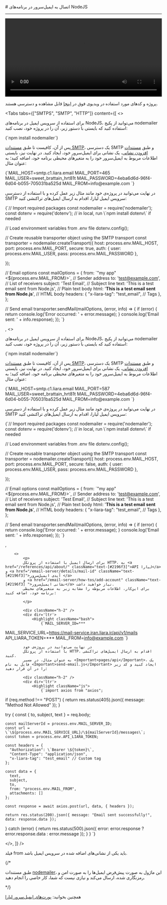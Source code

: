 

<Layout>
<Head>
<title>مستندات اتصال به ایمیل سرور در NodeJS - لیارا</title>
<meta property="og:title" content="مستندات خدمات رایانش ابری لیارا" />
<meta property="og:description" content="مستندات اتصال به ایمیل سرور در NodeJS"  />
</Head>
# اتصال به ایمیل‌سرور در برنامه‌های NodeJS
<hr className="mb-2" />

<video
  src="https://media.liara.ir/nodejs/nodejs-emailserver.mp4"
  controls="controls"
  className="block w-full"
  width="100%"
/>

<div className="h-2" />
<Alert variant="success">
<p>
پروژه و کدهای مورد استفاده در ویدیوی فوق در <a href="https://github.com/liara-cloud/nodejs-getting-started/tree/email-server" className="text-[#2196f3] ">اینجا</a> قابل مشاهده و دسترسی هستند.
</p>
</Alert>

<Tabs 
    tabs={["SMTPS", "SMTP", "HTTP"]} 
    content={[
        <>
            
برای استفاده از سرویس ایمیل در برنامه‌های NodeJS، می‌توانید از 
پکیج nodemailer استفاده کنید که بایستی با دستور زیر، آن را در پروژه خود، نصب کنید:

<div className="h-2" />
<div dir='ltr'>
    <Highlight className="bash">
        {`npm install nodemailer`}
    </Highlight>
</div>
<div className="h-2" />

پس از آن، کافیست تا طبق <a href="/email-server/how-tos/add-smtp-user" className="text-[#2196f3] ">مستندات SMTP</a>، یک دسترسی SMTP و طبق <a href="/email-server/how-tos/add-account" className="text-[#2196f3] ">مستندات افزودن نشانی</a>، یک نشانی برای ایمیل‌سرور خود، ایجاد کنید.
در نهایت نیز، بایستی 
اطلاعات مربوط به ایمیل‌سرور خود را 
به متغیرهای محیطی برنامه خود، اضافه کنید؛ به عنوان مثال:

<div className="h-2" />
<div dir='ltr'>
    <Highlight className="bash">
        {`MAIL_HOST=smtp.c1.liara.email
MAIL_PORT=465
MAIL_USER=sweet_brattain_hrt81t
MAIL_PASSWORD=4eba6d6d-96f4-6d04-b055-705031ba525d
MAIL_FROM=info@example.com
`}
    </Highlight>
</div>
<div className="h-2" />

در نهایت می‌توانید در پروژه‌ی خود مانند مثال زیر عمل کرده و با استفاده از دسترسی SMTP سرویس ایمیل لیارا، 
اقدام به ارسال ایمیل‌های تراکنشی کنید: 

<div className="h-2" />
<div dir='ltr'>
    <Highlight className="js">
        {`// Import required packages
const nodemailer = require('nodemailer');
const dotenv = require('dotenv'); // in local, run \`npm install dotenv\` if needed

// Load environment variables from .env file
dotenv.config();

// Create reusable transporter object using the SMTP transport
const transporter = nodemailer.createTransport({
    host: process.env.MAIL_HOST,
    port: process.env.MAIL_PORT,
    secure: true, 
    auth: {
        user: process.env.MAIL_USER,
        pass: process.env.MAIL_PASSWORD
    },

});

// Email options
const mailOptions = {
    from: \`"my app" <\${process.env.MAIL_FROM}>\`, // Sender address
    to: 'test@example.com', // List of receivers
    subject: 'Test Email', // Subject line
    text: 'This is a test email sent from Node.js', // Plain text body
    html: '<b>This is a test email sent from Node.js</b>', // HTML body
    headers: {
      "x-liara-tag": "test_email", // Tags 
    },
};

// Send email
transporter.sendMail(mailOptions, (error, info) => {
    if (error) {
        return console.log('Error occurred: ' + error.message);
    }
    console.log('Email sent: ' + info.response);
});
`}
    </Highlight>
</div>
<div className="h-2" />
        </>,
        <>
            
برای استفاده از سرویس ایمیل در برنامه‌های NodeJS، می‌توانید از 
پکیج nodemailer استفاده کنید که بایستی با دستور زیر، آن را در پروژه خود، نصب کنید:

<div className="h-2" />
<div dir='ltr'>
    <Highlight className="bash">
        {`npm install nodemailer`}
    </Highlight>
</div>
<div className="h-2" />

پس از آن، کافیست تا طبق <a href="/email-server/how-tos/add-smtp-user" className="text-[#2196f3] ">مستندات SMTP</a>، یک دسترسی SMTP و طبق <a href="/email-server/how-tos/add-account" className="text-[#2196f3] ">مستندات افزودن نشانی</a>، یک نشانی برای ایمیل‌سرور خود، ایجاد کنید.
در نهایت نیز، بایستی 
اطلاعات مربوط به ایمیل‌سرور خود را 
به متغیرهای محیطی برنامه خود، اضافه کنید؛ به عنوان مثال:

<div className="h-2" />
<div dir='ltr'>
    <Highlight className="bash">
        {`MAIL_HOST=smtp.c1.liara.email
MAIL_PORT=587
MAIL_USER=sweet_brattain_hrt81t
MAIL_PASSWORD=4eba6d6d-96f4-6d04-b055-705031ba525d
MAIL_FROM=info@example.com
`}
    </Highlight>
</div>
<div className="h-2" />

در نهایت می‌توانید در پروژه‌ی خود مانند مثال زیر عمل کرده و با استفاده از دسترسی SMTP سرویس ایمیل لیارا، 
اقدام به ارسال ایمیل‌های تراکنشی کنید: 

<div className="h-2" />
<div dir='ltr'>
    <Highlight className="js">
        {`// Import required packages
const nodemailer = require('nodemailer');
const dotenv = require('dotenv'); // in local, run \`npm install dotenv\` if needed

// Load environment variables from .env file
dotenv.config();

// Create reusable transporter object using the SMTP transport
const transporter = nodemailer.createTransport({
    host: process.env.MAIL_HOST,
    port: process.env.MAIL_PORT,
    secure: false, 
    auth: {
        user: process.env.MAIL_USER,
        pass: process.env.MAIL_PASSWORD
    },

});

// Email options
const mailOptions = {
    from: \`"my app" <\${process.env.MAIL_FROM}>\`, // Sender address
    to: 'test@example.com', // List of receivers
    subject: 'Test Email', // Subject line
    text: 'This is a test email sent from Node.js', // Plain text body
    html: '<b>This is a test email sent from Node.js</b>', // HTML body
    headers: {
      "x-liara-tag": "test_email", // Tags 
    },
};

// Send email
transporter.sendMail(mailOptions, (error, info) => {
    if (error) {
        return console.log('Error occurred: ' + error.message);
    }
    console.log('Email sent: ' + info.response);
});
`}
    </Highlight>
</div>
<div className="h-2" />
        </>,

        <>
            <p>
            برای ارسال ایمیل با استفاده از پروتکل HTTP، به <a href="/references/api/about/" className="text-[#2196f3]">API لیارا</a> و <a href="/email-server/details/mail-id" className="text-[#2196f3]">آیدی ایمیل‌سرور </a>  
            و <a href="/email-server/how-tos/add-account" className="text-[#2196f3] ">نشانی ایمیل‌سرور</a> نیاز خواهید داشت. 
            برای این‌کار، اطلاعات مربوطه را مشابه زیر به متغیرهای محیطی برنامه خود، اضافه کنید: 

            </p>
            
            <div className="h-2" />
            <div dir='ltr'>
                <Highlight className="bash">
                    {`MAIL_SERVER_ID=***
MAIL_SERVICE_URL=https://mail-service.iran.liara.ir/api/v1/mails
API_LIARA_TOKEN=***
MAIL_FROM=info@example.com
`}
                </Highlight>
            </div>
            <div className="h-2" />

            در نهایت می‌توانید در پروژه‌ی خود 
            با استفاده از پروتکل HTTP، اقدام به ارسال ایمیل‌های تراکنشی کنید. 
            به عنوان مثال، در مسیر <Important>pages/api</Important>، یک فایل به نام <Important>send-email.js</Important> ایجاد کنید و کد زیر را در آن قرار دهید: 

            <div className="h-2" />
            <div dir='ltr'>
                <Highlight className="js">
                    {`import axios from "axios";

  if (req.method !== "POST") {
    return res.status(405).json({ message: "Method Not Allowed" });
  }

  try {
    const { to, subject, text } = req.body;

    const mailServerId = process.env.MAIL_SERVER_ID;
    const url = \`\${process.env.MAIL_SERVICE_URL}/\${mailServerId}/messages\`;
    const token = process.env.API_LIARA_TOKEN;

    const headers = {
      "Authorization": \`Bearer \${token}\`,
      "Content-Type": "application/json",
      "x-liara-tag": "test_email" // Custom tag
    };

    const data = {
      text,
      subject,
      to,
      from: "process.env.MAIL_FROM", 
      attachments: []
    };

    const response = await axios.post(url, data, { headers });

    return res.status(200).json({ message: "Email sent successfully!", data: response.data });
  } catch (error) {
    return res.status(500).json({ error: error.response ? error.response.data : error.message });
  }
}
`}
                </Highlight>
            </div>
            <div className="h-2" />
        </>,
    ]}
/>



<Alert variant='info'>
<p>
فیلد <Important>from</Important> باید یکی از نشانی‌های اضافه شده در سرویس ایمیل باشد.
</p>
</Alert>

{/* <Alert variant='info'>
<p>
طبق مستندات <a href="https://nodemailer.com/smtp/" className="text-[#2196f3]">nodemailer</a>، این ماژول به صورت پیش‌فرض ایمیل‌ها را به صورت امن و رمزنگاری شده، ارسال می‌کند و نیازی نیست که شما، کار خاصی را انجام دهید.
</p>
</Alert> */}

<Alert variant="success">
<p>
همچنین بخوانید: <a href="/email-server/details/ports/" className="text-[#2196f3]">پورت‌های ایمیل‌سرور لیارا</a>
</p>
</Alert>

</Layout>